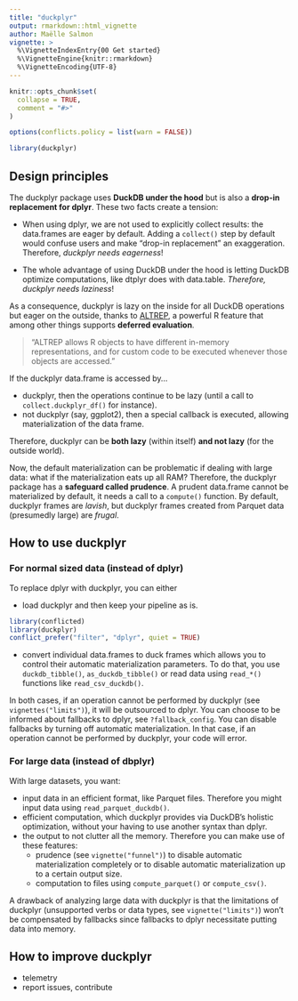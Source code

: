 ```yaml
---
title: "duckplyr"
output: rmarkdown::html_vignette
author: Maëlle Salmon
vignette: >
  %\VignetteIndexEntry{00 Get started}
  %\VignetteEngine{knitr::rmarkdown}
  %\VignetteEncoding{UTF-8}
---
```


```r
knitr::opts_chunk$set(
  collapse = TRUE,
  comment = "#>"
)

options(conflicts.policy = list(warn = FALSE))
```

```r
library(duckplyr)
```

## Design principles

The duckplyr package uses **DuckDB under the hood** but is also a **drop-in replacement for dplyr**.
These two facts create a tension:

-   When using dplyr, we are not used to explicitly collect results: the data.frames are eager by default.
    Adding a `collect()` step by default would confuse users and make "drop-in replacement" an exaggeration.
    Therefore, _duckplyr needs eagerness_!

-   The whole advantage of using DuckDB under the hood is letting DuckDB optimize computations, like dtplyr does with data.table.
    _Therefore, duckplyr needs laziness_!

As a consequence, duckplyr is lazy on the inside for all DuckDB operations but eager on the outside, thanks to [ALTREP](https://duckdb.org/2024/04/02/duckplyr.html#eager-vs-lazy-materialization), a powerful R feature that among other things supports **deferred evaluation**.

> "ALTREP allows R objects to have different in-memory representations, and for custom code to be executed whenever those objects are accessed."

If the duckplyr data.frame is accessed by...

-   duckplyr, then the operations continue to be lazy (until a call to `collect.duckplyr_df()` for instance).
-   not duckplyr (say, ggplot2), then a special callback is executed, allowing materialization of the data frame.

Therefore, duckplyr can be **both lazy** (within itself) **and not lazy** (for the outside world).

Now, the default materialization can be problematic if dealing with large data: what if the materialization eats up all RAM?
Therefore, the duckplyr package has a **safeguard called prudence**.
A prudent data.frame cannot be materialized by default, it needs a call to a `compute()` function.
By default, duckplyr frames are _lavish_, but duckplyr frames created from Parquet data (presumedly large) are _frugal_.

## How to use duckplyr

### For normal sized data (instead of dplyr)

To replace dplyr with duckplyr, you can either

- load duckplyr and then keep your pipeline as is.

```r
library(conflicted)
library(duckplyr)
conflict_prefer("filter", "dplyr", quiet = TRUE)
```

- convert individual data.frames to duck frames which allows you to control their automatic materialization parameters. To do that, you use `duckdb_tibble()`, `as_duckdb_tibble()` or read data using `read_*()` functions like `read_csv_duckdb()`.

In both cases, if an operation cannot be performed by duckplyr (see `vignettes("limits")`), it will be outsourced to dplyr.
You can choose to be informed about fallbacks to dplyr, see `?fallback_config`.
You can disable fallbacks by turning off automatic materialization.
In that case, if an operation cannot be performed by duckplyr, your code will error.

### For large data (instead of dbplyr)

With large datasets, you want:

- input data in an efficient format, like Parquet files. Therefore you might input data using `read_parquet_duckdb()`.
- efficient computation, which duckplyr provides via DuckDB's holistic optimization, without your having to use another syntax than dplyr.
- the output to not clutter all the memory. Therefore you can make use of these features:
    - prudence (see `vignette("funnel")`) to disable automatic materialization completely or to disable automatic materialization up to a certain output size.
    - computation to files using  `compute_parquet()` or `compute_csv()`.



A drawback of analyzing large data with duckplyr is that the limitations of duckplyr (unsupported verbs or data types, see `vignette("limits")`) won't be compensated by fallbacks since fallbacks to dplyr necessitate putting data into memory.

## How to improve duckplyr

- telemetry
- report issues, contribute
